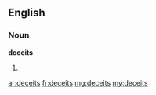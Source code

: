 ==English==

===Noun===
'''deceits'''

# {{plural of|deceit}}

[[ar:deceits]]
[[fr:deceits]]
[[mg:deceits]]
[[my:deceits]]